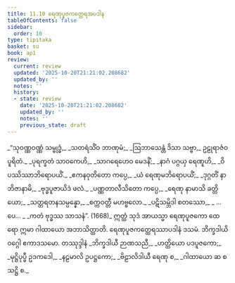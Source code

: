 ```yaml
---
title: 11.10 ရေဏုပူဇကတ္ထေရအပဒါန
tableOfContents: false
sidebar:
  order: 10
type: tipitaka
basket: su
book: ap1
review:
  current: review
  updated: '2025-10-20T21:21:02.208682'
  updated_by: ''
  notes: ''
  history:
  - state: review
    date: '2025-10-20T21:21:02.208682'
    updated_by: ''
    notes: ''
    previous_state: draft
---
```



<DynamicBreadcrumb />


<ReviewStatus review={frontmatter.review} showDetails={true} />

<HypothesisAnnotation frontmatter={frontmatter} />

<Division number="62" book="ap1" e="ch" v="20" p="160">

<Paragraph number="1931" type="verses" book="ap1">
_“သုဝဏ္ဏဝဏ္ဏံ သမ္ဗုဒ္ဓံ,_  
_သတရံသိံဝ ဘာဏုမံ;_  
_ဩဘာသေန္တံ ဒိသာ သဗ္ဗာ,_  
ဥဠုရာဇံဝ ပူရိတံ._  

</Paragraph>

</Division>
<Division number="63" book="ap1" e="ch" v="20" p="160">

<Paragraph number="1932" type="verses" book="ap1">
_ပုရက္ခတံ သာဝကေဟိ,_  
_သာဂရေဟေဝ မေဒနိံ;_  
_နာဂံ ပဂ္ဂယှ ရေဏူဟိ,_  
_ဝိပဿိဿာဘိရောပယိံ._  

</Paragraph>

</Division>
<Division number="64" book="ap1" e="ch" v="20" p="160">

<Paragraph number="1933" type="verses" book="ap1">
_ဧကနဝုတိတော ကပ္ပေ,_  
_ယံ ရေဏုမဘိရောပယိံ;_  
_ဒုဂ္ဂတိံ နာဘိဇာနာမိ,_  
_ဗုဒ္ဓပူဇာယိဒံ ဖလံ._  

</Paragraph>

</Division>
<Division number="65" book="ap1" e="ch" v="20" p="160">

<Paragraph number="1934" type="verses" book="ap1">
_ပဏ္ဏတာလီသိတော ကပ္ပေ,_  
_ရေဏု နာမာသိ ခတ္တိယော;_  
_သတ္တရတနသမ္ပန္နော,_  
_စက္ကဝတ္တီ မဟဗ္ဗလော._  

</Paragraph>

</Division>
<Division number="66" book="ap1" e="ch" v="20" p="160">

<Paragraph number="1935" type="verses" book="ap1">
_ပဋိသမ္ဘိဒါ စတဿော,_  
_ …ပေ… _  
_ကတံ ဗုဒ္ဓဿ သာသနံ”. (1668)_  

</Paragraph>

<Paragraph number="1936" book="ap1">
ဣတ္ထံ သုဒံ အာယသ္မာ ရေဏုပူဇကော ထေရော ဣမာ ဂါထာယော အဘာသိတ္ထာတိ.

</Paragraph>
</Division>

<Paragraph number="1937" type="center" book="ap1">
ရေဏုပူဇကတ္ထေရဿာပဒါနံ ဒသမံ.



</Paragraph>

<Paragraph number="1938" type="center" book="ap1">
ဘိက္ခဒါယိဝဂ္ဂေါ ဧကာဒသမော.



</Paragraph>

<Paragraph number="1939" type="center" book="ap1">
တဿုဒ္ဒါနံ


</Paragraph>

<Paragraph number="1940" type="verses" book="ap1">
_ဘိက္ခဒါယီ ဉာဏသညီ,_  
_ဟတ္ထိယော ပဒပူဇကော;_  
_မုဋ္ဌိပုပ္ဖီ ဥဒကဒေါ,_  
_နဠမာလိ ဥပဋ္ဌကော;_  
_ဗိဠာလိဒါယီ ရေဏု စ,_  
_ဂါထာယော ဆ စ သဋ္ဌိ စ._
</Paragraph>